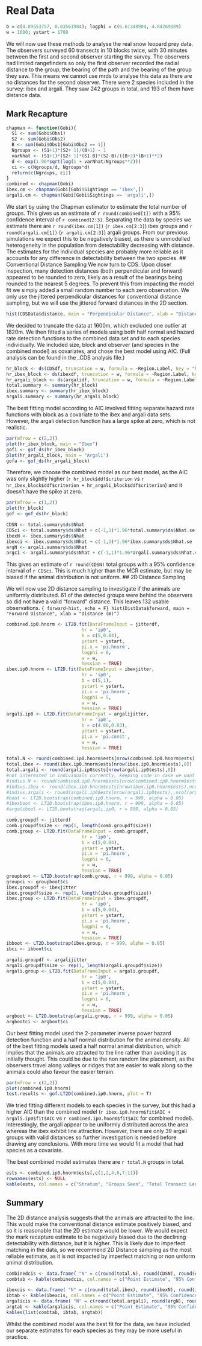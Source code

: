 # Real Data

```r
b = c(4.89553757, 0.03561984); logphi = c(6.61348904, 4.84269089)
w = 1600; ystart = 1700
```

We will now use these methods to analyse the real snow leopard prey data. The observers surveyed 60 transects in 10 blocks twice, with 30 minutes between the first and second observer starting the survey. The observers had limited rangefinders so only the first observer recorded the radial distance to the group, the bearing of the path and the bearing of the group they saw. This means we cannot use mrds to analyse this data as there are no distances for the second observer. There were 2 species included in the survey: ibex and argali. They saw 242 groups in total, and 193 of them have distance data.

## Mark Recapture

```r
chapman <- function(Gobi){
  S1 <- sum(Gobi$Obs1)
  S2 <- sum(Gobi$Obs2)
  B <- sum(Gobi$Obs1[Gobi$Obs2 == 1])
  Ngroups <- (S1+1)*(S2+ 1)/(B+1) - 1
  varNhat <- (S1+1)*(S2+ 1)*(S1-B)*(S2-B)/((B+2)*(B+1)**2)
  d <- exp(1.96*sqrt(log(1 + varNhat/Ngroups**2)))
  ci <- c(Ngroups/d, Ngroups*d)
  return(c(Ngroups, ci))
}
combined <- chapman(Gobi)
ibex.cm <- chapman(Gobi[Gobi$Sightings == 'ibex',])
argali.cm <- chapman(Gobi[Gobi$Sightings == 'argali',])
```

We start by using the Chapman estimator to estimate the total number of groups. This gives us an estimate of `r round(combined[1])` with a 95% confidence interval of `r combined[2:3]`. Separating the data by species we estimate there are `r round(ibex.cm[1])` (`r ibex.cm[2:3]`) ibex groups and `r round(argali.cm[1])` (`r argali.cm[2:3]`) argali groups. From our previous simulations we expect this to be negatively biased, as there is unmodelled heterogeneity in the population from detectability decreasing with distance. The estimates for the individual species are probably more reliable as it accounts for any difference in detectability between the two species. \## Conventional Distance Sampling We now turn to CDS. Upon closer inspection, many detection distances (both perpendicular and forward) appeared to be rounded to zero, likely as a result of the bearings being rounded to the nearest 5 degrees. To prevent this from impacting the model fit we simply added a small random number to each zero observation. We only use the jittered perpendicular distances for conventional distance sampling, but we will use the jittered forward distances in the 2D section.

```r
hist(CDSData$distance, main = "Perpendicular Distance", xlab = "Distance")
```

We decided to truncate the data at 1600m, which excluded one outlier at 1820m. We then fitted a series of models using both half normal and hazard rate detection functions to the combined data set and to each species individually. We included size, block and observer (and species in the combined model) as covariates, and chose the best model using AIC. (Full analysis can be found in the \_CDS analysis file.)

```r
hr_block <- ds(CDSdf, truncation = w, formula = ~Region.Label, key = "hr")
hr_ibex_block <- ds(ibexdf, truncation = w, formula = ~Region.Label, key = "hr")
hr_argali_block <- ds(argalidf, truncation = w, formula = ~Region.Label, key = "hr")
total.summary <- summary(hr_block)
ibex.summary <- summary(hr_ibex_block)
argali.summary <- summary(hr_argali_block)
```

The best fitting model according to AIC involved fitting separate hazard rate functions with block as a covariate to the ibex and argali data sets. However, the argali detection function has a large spike at zero, which is not realistic.

```r
par(mfrow = c(2,2))
plot(hr_ibex_block, main = "Ibex")
gofi <- gof_ds(hr_ibex_block)
plot(hr_argali_block, main = "Argali")
gofa <- gof_ds(hr_argali_block)
```

Therefore, we choose the combined model as our best model, as the AIC was only slightly higher (`r hr_block$ddf$criterion` vs `r hr_ibex_block$ddf$criterion + hr_argali_block$ddf$criterion`) and it doesn't have the spike at zero.

```r
par(mfrow = c(1,2))
plot(hr_block)
gof <- gof_ds(hr_block)
```

```r
CDSN <- total.summary$ds$Nhat
CDSci <- total.summary$ds$Nhat + c(-1,1)*1.96*total.summary$ds$Nhat.se
ibexN <- ibex.summary$ds$Nhat
ibexci <- ibex.summary$ds$Nhat + c(-1,1)*1.96*ibex.summary$ds$Nhat.se
argN <- argali.summary$ds$Nhat
argci <- argali.summary$ds$Nhat + c(-1,1)*1.96*argali.summary$ds$Nhat.se
```

This gives an estimate of `r round(CDSN)` total groups with a 95% confidence interval of `r CDSci`. This is much higher than the MCR estimate, but may be biased if the animal distribution is not uniform. \## 2D Distance Sampling

We will now use 2D distance sampling to investigate if the animals are uniformly distributed. 61 of the detected groups were behind the observers so did not have a valid "forward" distance. This leaves 132 usable observations. `{ forward-hist, echo = F} hist(DistData$forward, main = "Forward Distance", xlab = "Distance (m)")`

```r
combined.ip0.hnorm <- LT2D.fit(DataFrameInput = jitterdf,
                            hr = 'ip0',
                            b = c(5,0.04),
                            ystart = ystart,      
                            pi.x = 'pi.hnorm',   
                            logphi = 6,
                            w = w,
                            hessian = TRUE)
ibex.ip0.hnorm <- LT2D.fit(DataFrameInput = ibexjitter, 
                            hr = 'ip0',
                            b = c(5,1),
                            ystart = ystart,      
                            pi.x = 'pi.hnorm',   
                            logphi = 5,
                            w = w,
                            hessian = TRUE)
argali.ip0 <- LT2D.fit(DataFrameInput = argalijitter,
                            hr = 'ip0',
                            b = c(4.86,0.03),
                            ystart = ystart,      
                            pi.x = 'pi.const',   
                            w = w,
                            hessian = TRUE)

total.N <- round(combined.ip0.hnorm$ests[nrow(combined.ip0.hnorm$ests),8])
total.ibex <- round(ibex.ip0.hnorm$ests[nrow(ibex.ip0.hnorm$ests),8])
total.argali <- round(argali.ip0$ests[nrow(argali.ip0$ests),8])
#not interested in individuals currently, keeping code in case we want it
#indivs.N <- round(combined.ip0.hnorm$ests[nrow(combined.ip0.hnorm$ests),,ncol(combined.ip0.hnorm$ests)])
#indivs.ibex <- round(ibex.ip0.hnorm$ests[nrow(ibex.ip0.hnorm$ests),ncol(ibex.ip0.hnorm$ests)])
#indivs.argali <- round(argali.ip0$ests[nrow(argali.ip0$ests),,ncol(argali.ip0$ests)])
#boot <- LT2D.bootstrap(combined.ip0.hnorm, r = 999, alpha = 0.05)
#ibexboot <- LT2D.bootstrap(ibex.ip0.hnorm, r = 999, alpha = 0.05)
#argaliboot <- LT2D.bootstrap(argali.ip0, r = 999, alpha = 0.05)
```

```r
comb.groupdf <- jitterdf
comb.groupdf$size <- rep(1, length(comb.groupdf$size))
comb.group <- LT2D.fit(DataFrameInput = comb.groupdf,
                            hr = 'ip0',
                            b = c(5,0.04),
                            ystart = ystart,      
                            pi.x = 'pi.hnorm',   
                            logphi = 6,
                            w = w,
                            hessian = TRUE)
groupboot <- LT2D.bootstrap(comb.group, r = 999, alpha = 0.05)
groupci <- groupboot$ci
ibex.groupdf <- ibexjitter
ibex.groupdf$size <- rep(1, length(ibex.groupdf$size))
ibex.group <- LT2D.fit(DataFrameInput = ibex.groupdf,
                            hr = 'ip0',
                            b = c(5,0.04),
                            ystart = ystart,      
                            pi.x = 'pi.hnorm',   
                            logphi = 6,
                            w = w,
                            hessian = TRUE)
ibboot <- LT2D.bootstrap(ibex.group, r = 999, alpha = 0.05)
ibci <- ibboot$ci

argali.groupdf <- argalijitter
argali.groupdf$size <- rep(1, length(argali.groupdf$size))
argali.group <- LT2D.fit(DataFrameInput = argali.groupdf,
                            hr = 'ip0',
                            b = c(5,0.04),
                            ystart = ystart,      
                            pi.x = 'pi.hnorm',   
                            logphi = 6,
                            w = w,
                            hessian = TRUE)
argboot <- LT2D.bootstrap(argali.group, r = 999, alpha = 0.05)
argbootci <- argboot$ci
```

Our best fitting model used the 2-parameter inverse power hazard detection function and a half normal distribution for the animal density. All of the best fitting models used a half normal animal distribution, which implies that the animals are attracted to the line rather than avoiding it as initially thought. This could be due to the non random line placement, as the observers travel along valleys or ridges that are easier to walk along so the animals could also favour the easier terrain.

```r
par(mfrow = c(2,2))
plot(combined.ip0.hnorm)
test.results <- gof.LT2D(combined.ip0.hnorm, plot = T)
```

We tried fitting different models to each species in the survey, but this had a higher AIC than the combined model (`r ibex.ip0.hnorm$fit$AIC + argali.ip0$fit$AIC` vs `r combined.ip0.hnorm$fit$AIC` for combined model). Interestingly, the argali appear to be uniformly distributed across the area whereas the ibex exhibit line attraction. However, there are only 39 argali groups with valid distances so further investigation is needed before drawing any conclusions. With more time we would fit a model that had species as a covariate.

The best combined model estimates there are `r total.N` groups in total.

```r
ests <- combined.ip0.hnorm$ests[,c(1,2,4,6,7:11)]
rownames(ests) <- NULL
kable(ests, col.names = c("Stratum", "Groups Seen", "Total Transect Length ($km$)", "Stratum Area ($m^2$)", "Estimated Group Denisty", "Number of Groups", "Mean Size", "Individual Density", "Abundance Estimate" ), escape = FALSE)
```

## Summary

The 2D distance analysis suggests that the animals are attracted to the line. This would make the conventional distance estimate positively biased, and so it is reasonable that the 2D estimate would be lower. We would expect the mark recapture estimate to be negatively biased due to the declining detectability with distance, but it is higher. This is likely due to imperfect matching in the data, so we recommend 2D Distance sampling as the most reliable estimate, as it is not impacted by imperfect matching or non uniform animal distribution.

```r
combinedcis <- data.frame( "N" = c(round(total.N), round(CDSN), round(combined[1])), "L" = c(groupci[1], CDSci[1], combined[2]), "U" = c(groupci[2], CDSci[2], combined[3]), row.names = c("2D Distance", "Conventional Distance", "Chapman")) 
combtab <- kable(combinedcis, col.names = c("Point Estimate", "95% Confidence", "Interval"), caption = "Combined")

ibexcis <- data.frame( "N" = c(round(total.ibex), round(ibexN), round(ibex.cm[1])), "L" = c(ibci[1], ibexci[1], ibex.cm[2]), "U" = c(ibci[2], ibexci[2], ibex.cm[3]), row.names = c("2D Distance", "Conventional Distance", "Chapman"))
ibtab <- kable(ibexcis, col.names = c("Point Estimate", "95% Confidence", "Interval"),  caption = "Ibex")
argalicis <- data.frame( "N" = c(round(total.argali), round(argN), round(argali.cm[1])), "L" = c(argbootci[1], argci[1], argali.cm[2]), "U" = c(argbootci[2], argci[2], argali.cm[3]), row.names = c("2D Distance", "Conventional Distance", "Chapman"))
argtab <- kable(argalicis, col.names = c("Point Estimate", "95% Confidence", "Interval"), caption = "Argali")
kables(list(combtab, ibtab, argtab))
```

Whilst the combined model was the best fit for the data, we have included our separate estimates for each species as they may be more useful in practice.
